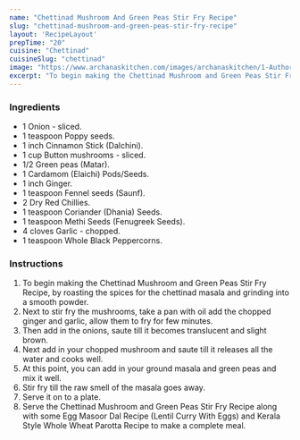 ---
name: "Chettinad Mushroom And Green Peas Stir Fry Recipe"
slug: "chettinad-mushroom-and-green-peas-stir-fry-recipe"
layout: 'RecipeLayout'
prepTime: "20"
cuisine: "Chettinad"
cuisineSlug: "chettinad"
image: "https://www.archanaskitchen.com/images/archanaskitchen/1-Author/sibyl_sunitha/Chettinad_Mushroom_and_Green_Peas_Stir_Fry_Recipe_.jpg"
excerpt: "To begin making the Chettinad Mushroom and Green Peas Stir Fry Recipe, by roasting the spices for the chettinad masala and grinding into a smooth powder"
---

### Ingredients

- 1 Onion - sliced.
- 1 teaspoon Poppy seeds.
- 1 inch Cinnamon Stick (Dalchini).
- 1 cup Button mushrooms - sliced.
- 1/2 Green peas (Matar).
- 1 Cardamom (Elaichi) Pods/Seeds.
- 1 inch Ginger.
- 1 teaspoon Fennel seeds (Saunf).
- 2 Dry Red Chillies.
- 1 teaspoon Coriander (Dhania) Seeds.
- 1 teaspoon Methi Seeds (Fenugreek Seeds).
- 4 cloves Garlic - chopped.
- 1 teaspoon Whole Black Peppercorns.

### Instructions

1. To begin making the Chettinad Mushroom and Green Peas Stir Fry Recipe, by roasting the spices for the chettinad masala and grinding into a smooth powder.
1. Next to stir fry the mushrooms, take a pan with oil add the chopped ginger and garlic, allow them to fry for few minutes.
1. Then add in the onions, saute till it becomes translucent and slight brown.
1. Next add in your chopped mushroom and saute till it releases all the water and cooks well.
1. At this point, you can add in your ground masala and green peas and mix it well.
1. Stir fry till the raw smell of the masala goes away.
1. Serve it on to a plate.
1. Serve the Chettinad Mushroom and Green Peas Stir Fry Recipe along with some Egg Masoor Dal Recipe (Lentil Curry With Eggs) and Kerala Style Whole Wheat Parotta Recipe to make a complete meal.
